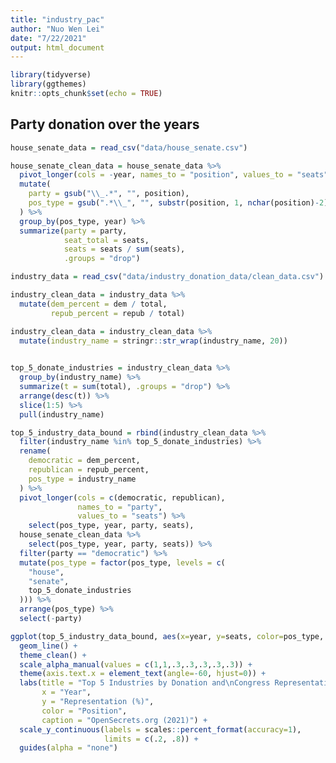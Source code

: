 ```yaml
---
title: "industry_pac"
author: "Nuo Wen Lei"
date: "7/22/2021"
output: html_document
---
```


```r
library(tidyverse)
library(ggthemes)
knitr::opts_chunk$set(echo = TRUE)
```

## Party donation over the years

```r
house_senate_data = read_csv("data/house_senate.csv")

house_senate_clean_data = house_senate_data %>% 
  pivot_longer(cols = -year, names_to = "position", values_to = "seats") %>% 
  mutate(
    party = gsub("\\_.*", "", position),
    pos_type = gsub(".*\\_", "", substr(position, 1, nchar(position)-2))
  ) %>% 
  group_by(pos_type, year) %>% 
  summarize(party = party,
            seat_total = seats,
            seats = seats / sum(seats),
            .groups = "drop")
```

```r
industry_data = read_csv("data/industry_donation_data/clean_data.csv")

industry_clean_data = industry_data %>% 
  mutate(dem_percent = dem / total,
         repub_percent = repub / total)

```

```r
industry_clean_data = industry_clean_data %>% 
  mutate(industry_name = stringr::str_wrap(industry_name, 20))
  

top_5_donate_industries = industry_clean_data %>%
  group_by(industry_name) %>%
  summarize(t = sum(total), .groups = "drop") %>%
  arrange(desc(t)) %>%
  slice(1:5) %>%
  pull(industry_name)

top_5_industry_data_bound = rbind(industry_clean_data %>% 
  filter(industry_name %in% top_5_donate_industries) %>% 
  rename(
    democratic = dem_percent,
    republican = repub_percent,
    pos_type = industry_name
  ) %>% 
  pivot_longer(cols = c(democratic, republican),
               names_to = "party",
               values_to = "seats") %>% 
    select(pos_type, year, party, seats),
  house_senate_clean_data %>% 
    select(pos_type, year, party, seats)) %>%
  filter(party == "democratic") %>%
  mutate(pos_type = factor(pos_type, levels = c(
    "house",
    "senate",
    top_5_donate_industries
  ))) %>% 
  arrange(pos_type) %>% 
  select(-party)

```


```r
ggplot(top_5_industry_data_bound, aes(x=year, y=seats, color=pos_type, alpha = pos_type)) +
  geom_line() +
  theme_clean() +
  scale_alpha_manual(values = c(1,1,.3,.3,.3,.3,.3)) +
  theme(axis.text.x = element_text(angle=-60, hjust=0)) +
  labs(title = "Top 5 Industries by Donation and\nCongress Representation Over Time",
       x = "Year",
       y = "Representation (%)",
       color = "Position",
       caption = "OpenSecrets.org (2021)") +
  scale_y_continuous(labels = scales::percent_format(accuracy=1),
                     limits = c(.2, .8)) +
  guides(alpha = "none")
  
```

